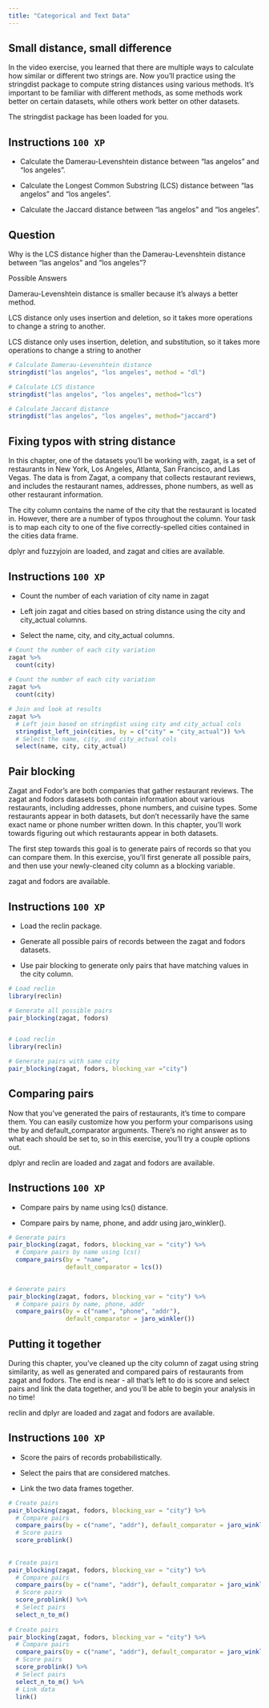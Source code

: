 ```yaml
---
title: "Categorical and Text Data"
---
```


## Small distance, small difference

In the video exercise, you learned that there are multiple ways to calculate how similar or different two strings are. Now you'll practice using the stringdist package to compute string distances using various methods. It's important to be familiar with different methods, as some methods work better on certain datasets, while others work better on other datasets.

The stringdist package has been loaded for you.

## Instructions `100 XP` {.unnumbered}

* Calculate the Damerau-Levenshtein distance between "las angelos" and "los angeles".

* Calculate the Longest Common Substring (LCS) distance between "las angelos" and "los angeles".

* Calculate the Jaccard distance between "las angelos" and "los angeles".


## Question {.unnumbered}

Why is the LCS distance higher than the Damerau-Levenshtein distance between "las angelos" and "los angeles"?

Possible Answers

Damerau-Levenshtein distance is smaller because it's always a better method.

LCS distance only uses insertion and deletion, so it takes more operations to change a string to another.

LCS distance only uses insertion, deletion, and substitution, so it takes more operations to change a string to another


``` .r
# Calculate Damerau-Levenshtein distance
stringdist("las angelos", "los angeles", method = "dl")

# Calculate LCS distance
stringdist("las angelos", "los angeles", method="lcs")

# Calculate Jaccard distance
stringdist("las angelos", "los angeles", method="jaccard")


```

## Fixing typos with string distance

In this chapter, one of the datasets you'll be working with, zagat, is a set of restaurants in New York, Los Angeles, Atlanta, San Francisco, and Las Vegas. The data is from Zagat, a company that collects restaurant reviews, and includes the restaurant names, addresses, phone numbers, as well as other restaurant information.

The city column contains the name of the city that the restaurant is located in. However, there are a number of typos throughout the column. Your task is to map each city to one of the five correctly-spelled cities contained in the cities data frame.

dplyr and fuzzyjoin are loaded, and zagat and cities are available.

## Instructions `100 XP` {.unnumbered}

* Count the number of each variation of city name in zagat

* Left join zagat and cities based on string distance using the city and city_actual columns.
* Select the name, city, and city_actual columns.
``` .r
# Count the number of each city variation
zagat %>%
  count(city)
  
# Count the number of each city variation
zagat %>%
  count(city)

# Join and look at results
zagat %>%
  # Left join based on stringdist using city and city_actual cols
  stringdist_left_join(cities, by = c("city" = "city_actual")) %>%
  # Select the name, city, and city_actual cols
  select(name, city, city_actual)
```

## Pair blocking

Zagat and Fodor's are both companies that gather restaurant reviews. The zagat and fodors datasets both contain information about various restaurants, including addresses, phone numbers, and cuisine types. Some restaurants appear in both datasets, but don't necessarily have the same exact name or phone number written down. In this chapter, you'll work towards figuring out which restaurants appear in both datasets.

The first step towards this goal is to generate pairs of records so that you can compare them. In this exercise, you'll first generate all possible pairs, and then use your newly-cleaned city column as a blocking variable.

zagat and fodors are available.

## Instructions `100 XP` {.unnumbered}

* Load the reclin package.
* Generate all possible pairs of records between the zagat and fodors datasets.

* Use pair blocking to generate only pairs that have matching values in the city column.

``` .r
# Load reclin
library(reclin)

# Generate all possible pairs
pair_blocking(zagat, fodors)


# Load reclin
library(reclin)

# Generate pairs with same city
pair_blocking(zagat, fodors, blocking_var ="city")
```

## Comparing pairs

Now that you've generated the pairs of restaurants, it's time to compare them. You can easily customize how you perform your comparisons using the by and default_comparator arguments. There's no right answer as to what each should be set to, so in this exercise, you'll try a couple options out.

dplyr and reclin are loaded and zagat and fodors are available.

## Instructions `100 XP` {.unnumbered}

* Compare pairs by name using lcs() distance.

* Compare pairs by name, phone, and addr using jaro_winkler().

``` .r
# Generate pairs
pair_blocking(zagat, fodors, blocking_var = "city") %>%
  # Compare pairs by name using lcs()
  compare_pairs(by = "name",
                default_comparator = lcs())
                

# Generate pairs
pair_blocking(zagat, fodors, blocking_var = "city") %>%
  # Compare pairs by name, phone, addr
  compare_pairs(by = c("name", "phone", "addr"),
                default_comparator = jaro_winkler())
```

## Putting it together

During this chapter, you've cleaned up the city column of zagat using string similarity, as well as generated and compared pairs of restaurants from zagat and fodors. The end is near - all that's left to do is score and select pairs and link the data together, and you'll be able to begin your analysis in no time!

reclin and dplyr are loaded and zagat and fodors are available.

## Instructions `100 XP` {.unnumbered}

* Score the pairs of records probabilistically.

* Select the pairs that are considered matches.

* Link the two data frames together.
``` .r
# Create pairs
pair_blocking(zagat, fodors, blocking_var = "city") %>%
  # Compare pairs
  compare_pairs(by = c("name", "addr"), default_comparator = jaro_winkler()) %>%
  # Score pairs
  score_problink()
  
  
# Create pairs
pair_blocking(zagat, fodors, blocking_var = "city") %>%
  # Compare pairs
  compare_pairs(by = c("name", "addr"), default_comparator = jaro_winkler()) %>%
  # Score pairs
  score_problink() %>%
  # Select pairs
  select_n_to_m()
  
# Create pairs
pair_blocking(zagat, fodors, blocking_var = "city") %>%
  # Compare pairs
  compare_pairs(by = c("name", "addr"), default_comparator = jaro_winkler()) %>%
  # Score pairs
  score_problink() %>%
  # Select pairs
  select_n_to_m() %>%
  # Link data 
  link()
```
